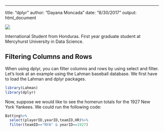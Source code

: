 ---
title: "dplyr"
author: "Dayana Moncada"
date: "8/30/2017"
output: html_document

<img src= "LinkedInpic.jpg"/>

International Student from Honduras. First year graduate student at Mercyhurst University in Data Science. 

## Filtering Columns and Rows



When using dplyr, you can filter columns and rows by using select and filter. Let's look at an example using the Lahman baseball database. We first have to load the Lahman and dplyr packages. 

```r
library(Lahman)
library(dplyr)
```


Now, suppose we would like to see the homerun totals for the 1927 New York Yankees. We could run the following code:

```r
Batting%>%
  select(playerID,yearID,teamID,HR)%>%
  filter(teamID=="NYA" & yearID==1927)
```

